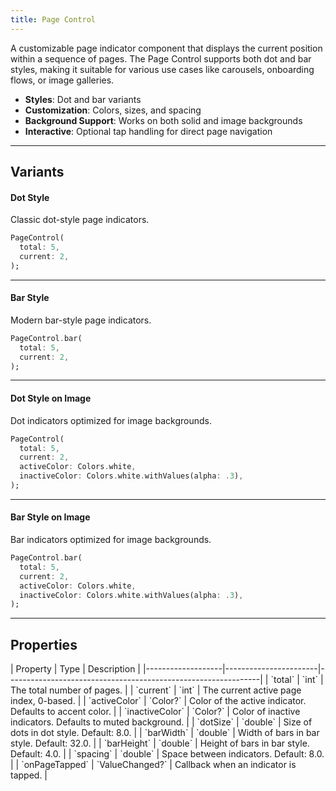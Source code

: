 ```yaml
---
title: Page Control
---
```



A customizable page indicator component that displays the current position within a sequence of pages. The Page Control supports both dot and bar styles, making it suitable for various use cases like carousels, onboarding flows, or image galleries.

- **Styles**: Dot and bar variants
- **Customization**: Colors, sizes, and spacing
- **Background Support**: Works on both solid and image backgrounds
- **Interactive**: Optional tap handling for direct page navigation

---

## Variants

#### Dot Style
Classic dot-style page indicators.

<Preview src="page-control?style=dot">

```dart
PageControl(
  total: 5,
  current: 2,
);
```

</Preview>

---

#### Bar Style
Modern bar-style page indicators.

<Preview src="page-control?style=bar">

```dart
PageControl.bar(
  total: 5,
  current: 2,
);
```

</Preview>

---

#### Dot Style on Image
Dot indicators optimized for image backgrounds.

<Preview src="page-control?style=dotOnImage">

```dart
PageControl(
  total: 5,
  current: 2,
  activeColor: Colors.white,
  inactiveColor: Colors.white.withValues(alpha: .3),
);
```

</Preview>

---

#### Bar Style on Image
Bar indicators optimized for image backgrounds.

<Preview src="page-control?style=barOnImage">

```dart
PageControl.bar(
  total: 5,
  current: 2,
  activeColor: Colors.white,
  inactiveColor: Colors.white.withValues(alpha: .3),
);
```

</Preview>

---

## Properties

<div class="docs-table">
| Property          | Type                  | Description                                                   |
|-------------------|-----------------------|---------------------------------------------------------------|
| `total`           | `int`                 | The total number of pages.                                    |
| `current`         | `int`                 | The current active page index, 0-based.                       |
| `activeColor`     | `Color?`              | Color of the active indicator. Defaults to accent color.      |
| `inactiveColor`   | `Color?`              | Color of inactive indicators. Defaults to muted background.   |
| `dotSize`         | `double`              | Size of dots in dot style. Default: 8.0.                      |
| `barWidth`        | `double`              | Width of bars in bar style. Default: 32.0.                    |
| `barHeight`       | `double`              | Height of bars in bar style. Default: 4.0.                    |
| `spacing`         | `double`              | Space between indicators. Default: 8.0.                       |
| `onPageTapped`    | `ValueChanged<int>?`  | Callback when an indicator is tapped.                         |
</div>
